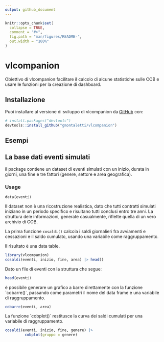 ```yaml
---
output: github_document
---
```


<!-- README.md is generated from README.Rmd. Please edit that file -->

```r
knitr::opts_chunk$set(
  collapse = TRUE,
  comment = "#>",
  fig.path = "man/figures/README-",
  out.width = "100%"
)
```

# vlcompanion

<!-- badges: start -->

<!-- badges: end -->

Obiettivo di vlcompanion facilitare il calcolo di alcune statistiche sulle COB e usare le funzioni per la creazione di dashboard.

## Installazione

Puoi installare al versione di sviluppo di vlcompanion da [GitHub](https://github.com/) con:

``` r
# install.packages("devtools")
devtools::install_github("gmontaletti/vlcompanion")
```

## Esempi

## La base dati eventi simulati

il package contiene un dataset di eventi simulati con un inizio, durata in giorni, una fine e tre fattori (genere, settore e area geografica).

### Usage

    data(eventi)

Il dataset non è una ricostruzione realistica, dato che tutti contratti simulati iniziano in un periodo specifico e risultano tutti conclusi entro tre anni. La struttura dele informazioni, generate casualmente, riflette quella di un vero archivio di COB.

La prima funzione `cosaldi()` calcola i saldi giornalieri fra avviamenti e cessazioni e il saldo cumulato, usando una variabile come raggruppamento.

Il risultato è una data table.

```r
library(vlcompanion)
cosaldi(eventi, inizio, fine, area) |> head()

```

Dato un file di eventi con la struttura che segue:

```r
head(eventi)
```

è possibile generare un grafico a barre direttamente con la funzione \`cobarre()\`, passando come parametri il nome del data frame e una variabile di raggruppamento.

```r
cobarre(eventi, area) 
```

La funzione \`cobplot()\` restitusce la curva dei saldi cumulati per una variabile di raggruppamento.

```r
cosaldi(eventi, inizio, fine, genere) |>
         cobplot(gruppo = genere)
```
